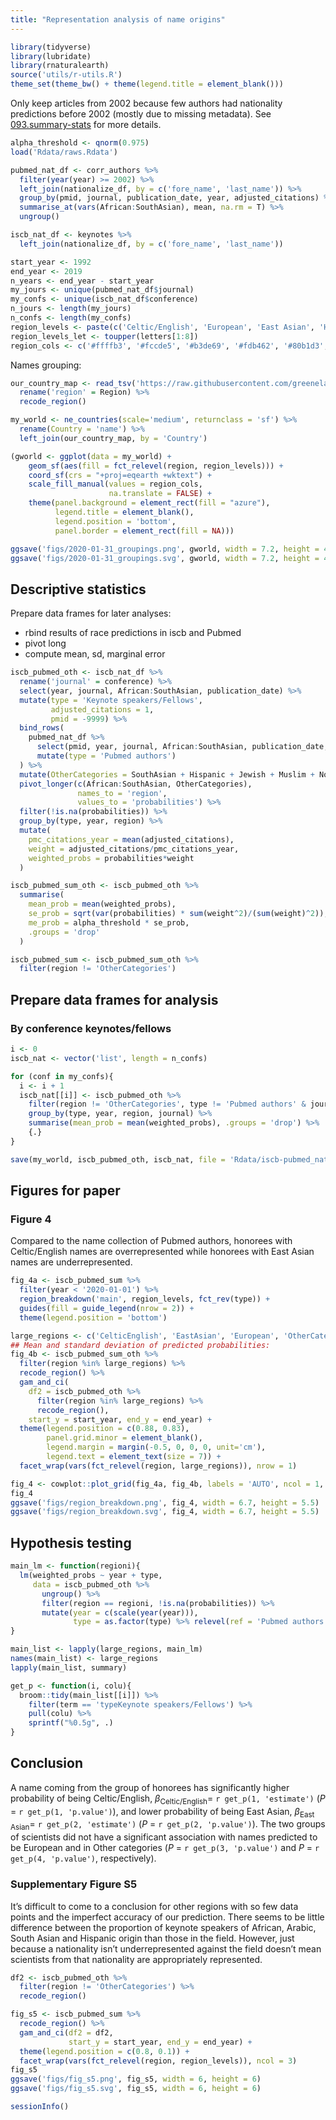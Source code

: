 ```yaml
---
title: "Representation analysis of name origins"
---
```


```r
library(tidyverse)
library(lubridate)
library(rnaturalearth)
source('utils/r-utils.R')
theme_set(theme_bw() + theme(legend.title = element_blank()))
```

Only keep articles from 2002 because few authors had nationality predictions before 2002 (mostly due to missing metadata).
See [093.summary-stats](docs/093.summary-stats.html) for more details.

```r
alpha_threshold <- qnorm(0.975)
load('Rdata/raws.Rdata')

pubmed_nat_df <- corr_authors %>%
  filter(year(year) >= 2002) %>% 
  left_join(nationalize_df, by = c('fore_name', 'last_name')) %>%
  group_by(pmid, journal, publication_date, year, adjusted_citations) %>%
  summarise_at(vars(African:SouthAsian), mean, na.rm = T) %>%
  ungroup()

iscb_nat_df <- keynotes %>%
  left_join(nationalize_df, by = c('fore_name', 'last_name'))

start_year <- 1992
end_year <- 2019
n_years <- end_year - start_year
my_jours <- unique(pubmed_nat_df$journal)
my_confs <- unique(iscb_nat_df$conference)
n_jours <- length(my_jours)
n_confs <- length(my_confs)
region_levels <- paste(c('Celtic/English', 'European', 'East Asian', 'Hispanic', 'South Asian', 'Arabic', 'Hebrew', 'African', 'Nordic', 'Greek'), 'names')
region_levels_let <- toupper(letters[1:8])
region_cols <- c('#ffffb3', '#fccde5', '#b3de69', '#fdb462', '#80b1d3', '#8dd3c7', '#bebada', '#fb8072', '#bc80bd', '#ccebc5')
```

Names grouping:
```r
our_country_map <- read_tsv('https://raw.githubusercontent.com/greenelab/wiki-nationality-estimate/7c22d0a5f661ce5aeb785215095deda40973ff17/data/country_to_region_NamePrism.tsv') %>%
  rename('region' = Region) %>%
  recode_region()

my_world <- ne_countries(scale='medium', returnclass = 'sf') %>%
  rename(Country = 'name') %>%
  left_join(our_country_map, by = 'Country')

(gworld <- ggplot(data = my_world) +
    geom_sf(aes(fill = fct_relevel(region, region_levels))) +
    coord_sf(crs = "+proj=eqearth +wktext") +
    scale_fill_manual(values = region_cols,
                      na.translate = FALSE) +
    theme(panel.background = element_rect(fill = "azure"),
          legend.title = element_blank(),
          legend.position = 'bottom',
          panel.border = element_rect(fill = NA)))

ggsave('figs/2020-01-31_groupings.png', gworld, width = 7.2, height = 4.3)
ggsave('figs/2020-01-31_groupings.svg', gworld, width = 7.2, height = 4.3)
```


## Descriptive statistics
Prepare data frames for later analyses:

- rbind results of race predictions in iscb and Pubmed
- pivot long
- compute mean, sd, marginal error

```r
iscb_pubmed_oth <- iscb_nat_df %>%
  rename('journal' = conference) %>%
  select(year, journal, African:SouthAsian, publication_date) %>%
  mutate(type = 'Keynote speakers/Fellows',
         adjusted_citations = 1,
         pmid = -9999) %>%
  bind_rows(
    pubmed_nat_df %>%
      select(pmid, year, journal, African:SouthAsian, publication_date, adjusted_citations) %>%
      mutate(type = 'Pubmed authors')
  ) %>%
  mutate(OtherCategories = SouthAsian + Hispanic + Jewish + Muslim + Nordic + Greek + African) %>%
  pivot_longer(c(African:SouthAsian, OtherCategories),
               names_to = 'region',
               values_to = 'probabilities') %>%
  filter(!is.na(probabilities)) %>% 
  group_by(type, year, region) %>%
  mutate(
    pmc_citations_year = mean(adjusted_citations),
    weight = adjusted_citations/pmc_citations_year,
    weighted_probs = probabilities*weight
  ) 

iscb_pubmed_sum_oth <- iscb_pubmed_oth %>% 
  summarise(
    mean_prob = mean(weighted_probs),
    se_prob = sqrt(var(probabilities) * sum(weight^2)/(sum(weight)^2)),
    me_prob = alpha_threshold * se_prob,
    .groups = 'drop'
  )

iscb_pubmed_sum <- iscb_pubmed_sum_oth %>%
  filter(region != 'OtherCategories')
```

## Prepare data frames for analysis

### By conference keynotes/fellows
```r
i <- 0
iscb_nat <- vector('list', length = n_confs)

for (conf in my_confs){
  i <- i + 1
  iscb_nat[[i]] <- iscb_pubmed_oth %>%
    filter(region != 'OtherCategories', type != 'Pubmed authors' & journal == conf) %>%
    group_by(type, year, region, journal) %>%
    summarise(mean_prob = mean(weighted_probs), .groups = 'drop') %>%
    {.}
}
```

```r
save(my_world, iscb_pubmed_oth, iscb_nat, file = 'Rdata/iscb-pubmed_nat.Rdata')
```

## Figures for paper

### Figure 4

Compared to the name collection of Pubmed authors, honorees with Celtic/English names are overrepresented while honorees with East Asian names are underrepresented.

```r
fig_4a <- iscb_pubmed_sum %>%
  filter(year < '2020-01-01') %>%
  region_breakdown('main', region_levels, fct_rev(type)) +
  guides(fill = guide_legend(nrow = 2)) +
  theme(legend.position = 'bottom')

large_regions <- c('CelticEnglish', 'EastAsian', 'European', 'OtherCategories')
## Mean and standard deviation of predicted probabilities:
fig_4b <- iscb_pubmed_sum_oth %>%
  filter(region %in% large_regions) %>%
  recode_region() %>%
  gam_and_ci(
    df2 = iscb_pubmed_oth %>% 
      filter(region %in% large_regions) %>%
      recode_region(),
    start_y = start_year, end_y = end_year) + 
  theme(legend.position = c(0.88, 0.83),
        panel.grid.minor = element_blank(),
        legend.margin = margin(-0.5, 0, 0, 0, unit='cm'),
        legend.text = element_text(size = 7)) +
  facet_wrap(vars(fct_relevel(region, large_regions)), nrow = 1)

fig_4 <- cowplot::plot_grid(fig_4a, fig_4b, labels = 'AUTO', ncol = 1, rel_heights = c(1.3,1))
fig_4
ggsave('figs/region_breakdown.png', fig_4, width = 6.7, height = 5.5)
ggsave('figs/region_breakdown.svg', fig_4, width = 6.7, height = 5.5)
```


## Hypothesis testing

```r
main_lm <- function(regioni){
  lm(weighted_probs ~ year + type, 
     data = iscb_pubmed_oth %>% 
       ungroup() %>% 
       filter(region == regioni, !is.na(probabilities)) %>% 
       mutate(year = c(scale(year(year))),
              type = as.factor(type) %>% relevel(ref = 'Pubmed authors')))
}

main_list <- lapply(large_regions, main_lm)
names(main_list) <- large_regions
lapply(main_list, summary)
```

```r
get_p <- function(i, colu){
  broom::tidy(main_list[[i]]) %>% 
    filter(term == 'typeKeynote speakers/Fellows') %>% 
    pull(colu) %>% 
    sprintf("%0.5g", .)
}
```

## Conclusion

A name coming from the group of honorees has significantly higher probability of being Celtic/English, $\beta_\textrm{Celtic/English} =$ `r get_p(1, 'estimate')` (_P_ = `r get_p(1, 'p.value')`), and lower probability of being East Asian, $\beta_\textrm{East Asian} =$ `r get_p(2, 'estimate')` (_P_ = `r get_p(2, 'p.value')`). The two groups of scientists did not have a significant association with names predicted to be European and in Other categories (_P_ = `r get_p(3, 'p.value')` and _P_ = `r get_p(4, 'p.value')`, respectively).



### Supplementary Figure S5 {#sup_fig_s5}
It's difficult to come to a conclusion for other regions with so few data points and the imperfect accuracy of our prediction.
There seems to be little difference between the proportion of keynote speakers of African, Arabic, South Asian and Hispanic origin than those in the field.
However, just because a nationality isn't underrepresented against the field doesn't mean scientists from that nationality are appropriately represented.

```r
df2 <- iscb_pubmed_oth %>% 
  filter(region != 'OtherCategories') %>% 
  recode_region()

fig_s5 <- iscb_pubmed_sum %>%
  recode_region() %>%
  gam_and_ci(df2 = df2,
             start_y = start_year, end_y = end_year) +
  theme(legend.position = c(0.8, 0.1)) +
  facet_wrap(vars(fct_relevel(region, region_levels)), ncol = 3)
fig_s5
ggsave('figs/fig_s5.png', fig_s5, width = 6, height = 6)
ggsave('figs/fig_s5.svg', fig_s5, width = 6, height = 6)
```


```r
sessionInfo()
```
